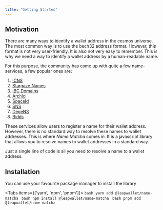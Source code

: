```yaml
---
title: "Getting Started"
---
```



## Motivation

There are many ways to identify a wallet address in the cosmos universe. The most common way is to use the bech32 address format. However, this format is not very user-friendly. It is also not very easy to remember. This is why we need a way to identify a wallet address by a human-readable name.

For this purpose, the community has come up with quite a few name-services, a few popular ones are:

1. [ICNS](https://www.icns.xyz)
2. [Stargaze Names](https://www.stargaze.zone/names)
3. [IBC Domains](https://ibc.domains)
4. [ArchId](https://archid.app)
5. [SpaceId](https://space.id)
6. [SNS](https://www.sns.id)
7. [DegeNS](https://www.degens.domains)
8. [Bidds](https://bidds.com)

These services allow users to register a name for their wallet address. However, there is no standard way to resolve these names to wallet addresses. This is where _Name Matcha_ comes in. It is a javascript library that allows you to resolve names to wallet addresses in a standard way.

Just a single line of code is all you need to resolve a name to a wallet address.

## Installation

You can use your favourite package manager to install the library

<Tabs items={['yarn', 'npm', 'pnpm']}>
  <Tab>
    ```bash
    yarn add @leapwallet/name-matcha
    ```
  </Tab>
  <Tab>
    ```bash
    npm install @leapwallet/name-matcha
    ```
  </Tab>
  <Tab>
    ```bash
    pnpm add @leapwallet/name-matcha
    ```
  </Tab>
</Tabs>
